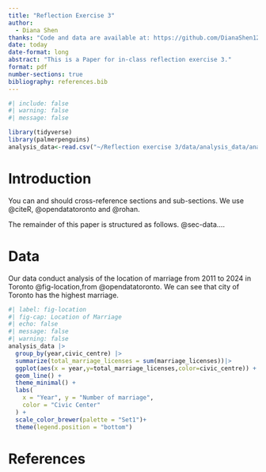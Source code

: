 ```yaml
---
title: "Reflection Exercise 3"
author: 
  - Diana Shen
thanks: "Code and data are available at: https://github.com/DianaShen1224/Reflection-exercise-3."
date: today
date-format: long
abstract: "This is a Paper for in-class reflection exercise 3."
format: pdf
number-sections: true
bibliography: references.bib
---
```


```r
#| include: false
#| warning: false
#| message: false

library(tidyverse)
library(palmerpenguins)
analysis_data<-read.csv("~/Reflection exercise 3/data/analysis_data/analysis_data.csv")
```

# Introduction

You can and should cross-reference sections and sub-sections. We use @citeR, @opendatatoronto and @rohan.

The remainder of this paper is structured as follows. @sec-data....

# Data {#sec-data}

Our data conduct analysis of the location of marriage from 2011 to 2024 in Toronto @fig-location,from @opendatatoronto. We can see that city of Toronto has the highest marriage.

```r
#| label: fig-location
#| fig-cap: Location of Marriage
#| echo: false
#| message: false
#| warning: false
analysis_data |>
  group_by(year,civic_centre) |>
  summarize(total_marriage_licenses = sum(marriage_licenses))|>
  ggplot(aes(x = year,y=total_marriage_licenses,color=civic_centre)) +
  geom_line() +
  theme_minimal() +
  labs(
    x = "Year", y = "Number of marriage",
    color = "Civic Center"
  ) +
  scale_color_brewer(palette = "Set1")+
  theme(legend.position = "bottom")
```

\newpage

# References
